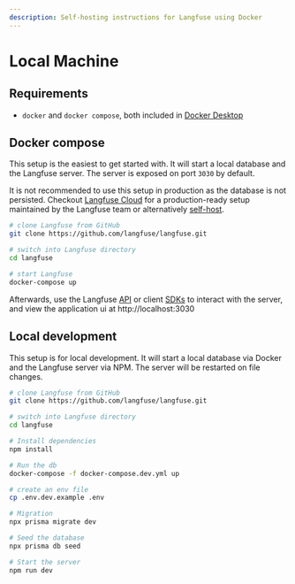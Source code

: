 ```yaml
---
description: Self-hosting instructions for Langfuse using Docker
---
```


# Local Machine

## Requirements

- `docker` and `docker compose`, both included in [Docker Desktop](https://docs.docker.com/get-docker/)

## Docker compose

This setup is the easiest to get started with. It will start a local database and the Langfuse server. The server is exposed on port `3030` by default.

It is not recommended to use this setup in production as the database is not persisted. Checkout [Langfuse Cloud](/docs/deployment/cloud) for a production-ready setup maintained by the Langfuse team or alternatively [self-host](/docs/deployment/self-host).

```bash
# clone Langfuse from GitHub
git clone https://github.com/langfuse/langfuse.git

# switch into Langfuse directory
cd langfuse

# start Langfuse
docker-compose up
```

Afterwards, use the Langfuse [API](/docs/integrations/api) or client [SDKs](/docs/integrations/sdk) to interact with the server, and view the application ui at http://localhost:3030

## Local development

This setup is for local development. It will start a local database via Docker and the Langfuse server via NPM. The server will be restarted on file changes.

```bash
# clone Langfuse from GitHub
git clone https://github.com/langfuse/langfuse.git

# switch into Langfuse directory
cd langfuse

# Install dependencies
npm install

# Run the db
docker-compose -f docker-compose.dev.yml up

# create an env file
cp .env.dev.example .env

# Migration
npx prisma migrate dev

# Seed the database
npx prisma db seed

# Start the server
npm run dev
```
